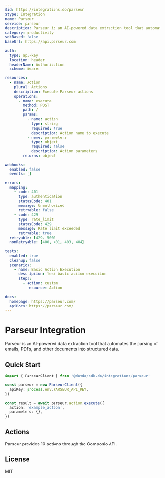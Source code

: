 ```yaml
---
$id: https://integrations.do/parseur
$type: Integration
name: Parseur
service: parseur
description: Parseur is an AI-powered data extraction tool that automates the parsing of emails, PDFs, and other documents into structured data.
category: productivity
sdkBased: false
baseUrl: https://api.parseur.com

auth:
  type: api-key
  location: header
  headerName: Authorization
  scheme: Bearer

resources:
  - name: Action
    plural: Actions
    description: Execute Parseur actions
    operations:
      - name: execute
        method: POST
        path: /
        params:
          - name: action
            type: string
            required: true
            description: Action name to execute
          - name: parameters
            type: object
            required: false
            description: Action parameters
        returns: object

webhooks:
  enabled: false
  events: []

errors:
  mapping:
    - code: 401
      type: authentication
      statusCode: 401
      message: Unauthorized
      retryable: false
    - code: 429
      type: rate_limit
      statusCode: 429
      message: Rate limit exceeded
      retryable: true
  retryable: [429, 500]
  nonRetryable: [400, 401, 403, 404]

tests:
  enabled: true
  cleanup: false
  scenarios:
    - name: Basic Action Execution
      description: Test basic action execution
      steps:
        - action: custom
          resource: Action

docs:
  homepage: https://parseur.com/
  apiDocs: https://parseur.com/
---
```


# Parseur Integration

Parseur is an AI-powered data extraction tool that automates the parsing of emails, PDFs, and other documents into structured data.

## Quick Start

```typescript
import { ParseurClient } from '@dotdo/sdk.do/integrations/parseur'

const parseur = new ParseurClient({
  apiKey: process.env.PARSEUR_API_KEY,
})

const result = await parseur.action.execute({
  action: 'example_action',
  parameters: {},
})
```

## Actions

Parseur provides 10 actions through the Composio API.

## License

MIT
